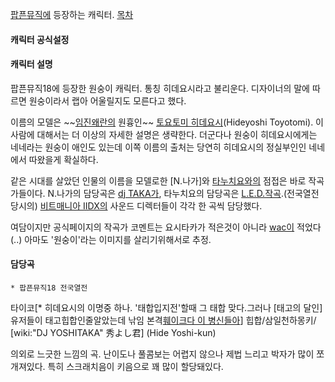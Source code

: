 [[팝픈뮤직]]에 등장하는 캐릭터.
[[목차]]
==== 캐릭터 공식설정 ====


==== 캐릭터 설명 ====

팝픈뮤직18에 등장한 원숭이 캐릭터. 통칭 히데요시라고 불리운다. 디자이너의 말에 따르면 원숭이라서 랩아 어울릴지도 모른다고 했다.

이름의 모델은 ~~[[임진왜란]]의 원흉인~~ [[토요토미 히데요시]](Hideyoshi Toyotomi). 이 사람에 대해서는 더 이상의 자세한 설명은 생략한다. 더군다나 원숭이 히데요시에게는 네네라는 원숭이 애인도 있는데 이쪽 이름의 출처는 당연히 히데요시의 정실부인인 네네에서 따왔을게 확실하다. 

같은 시대를 살았던 인물의 이름을 모델로한 [N.나가]와 [[타누치요]]와의 점접은 바로 작곡가들이다. N.나가의 담당곡은 [[dj TAKA]]가, 타누치요의 담당곡은 [[L.E.D.]]작곡.(전국열전 당시의) [[비트매니아 IIDX]]의 사운드 디렉터들이 각각 한 곡씩 담당했다.

여담이지만 공식페이지의 작곡가 코멘트는 요시타카가 적은것이 아니라 [[wac]]이 적었다(..) 아마도 '원숭이'라는 이미지를 살리기위해서로 추정.

==== 담당곡 ====

{{{#!html
<iframe width="420" height="315" src="http://www.youtube.com/embed/B3CRldYy1w0" frameborder="0" allowfullscreen></iframe>
}}}

 * 팝픈뮤직18 전국열전
타이코[* 히데요시의 이명중 하나. '태합입지전'할때 그 태합 맞다.그러나 [태고의 달인]유저들이 태고힙합인줄알았는데 낚임 본격[[훼이크다 이 병신들아]]] 힙합/삼일천하몽키/ [wiki:"DJ YOSHITAKA" 秀よし君] (Hide Yoshi-kun)

의외로 느긋한 느낌의 곡. 난이도나 풀콤보는 어렵지 않으나 제법 느리고 박자가 많이 쪼개져있다. 특히 스크래치음이 키음으로 꽤 많이 할당돼있다.
